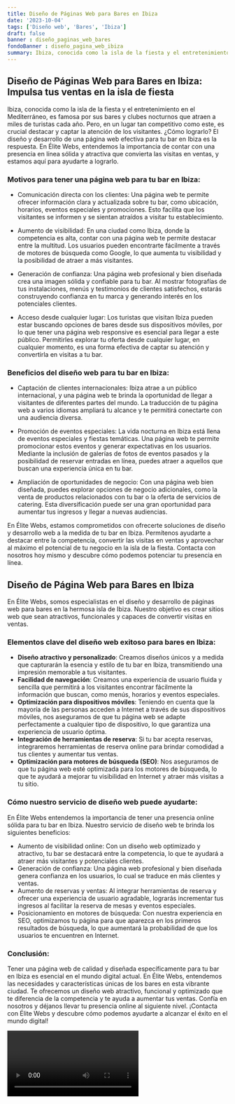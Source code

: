 ```yaml
---
title: Diseño de Páginas Web para Bares en Ibiza
date: '2023-10-04'
tags: ['Diseño web', 'Bares', 'Ibiza']
draft: false
banner : diseño_paginas_web_bares
fondoBanner : diseño_pagina_web_ibiza
summary: Ibiza, conocida como la isla de la fiesta y el entretenimiento en el Mediterráneo, es famosa por sus bares y clubes nocturnos que atraen a miles de turistas cada año. Pero, en un lugar tan competitivo como este, es crucial destacar y captar la atención de los visitantes. ¿Cómo lograrlo? El diseño y desarrollo de una página web efectiva para tu bar en Ibiza es la respuesta. En Élite Webs, entendemos la importancia de contar con una presencia en línea sólida y atractiva que convierta las visitas en ventas, y estamos aquí para ayudarte a lograrlo.
---
```


## Diseño de Páginas Web para Bares en Ibiza: Impulsa tus ventas en la isla de fiesta

Ibiza, conocida como la isla de la fiesta y el entretenimiento en el Mediterráneo, es famosa por sus bares y clubes nocturnos que atraen a miles de turistas cada año. Pero, en un lugar tan competitivo como este, es crucial destacar y captar la atención de los visitantes. ¿Cómo lograrlo? El diseño y desarrollo de una página web efectiva para tu bar en Ibiza es la respuesta. En Élite Webs, entendemos la importancia de contar con una presencia en línea sólida y atractiva que convierta las visitas en ventas, y estamos aquí para ayudarte a lograrlo.

### Motivos para tener una página web para tu bar en Ibiza:

- Comunicación directa con los clientes: Una página web te permite ofrecer información clara y actualizada sobre tu bar, como ubicación, horarios, eventos especiales y promociones. Esto facilita que los visitantes se informen y se sientan atraídos a visitar tu establecimiento.

- Aumento de visibilidad: En una ciudad como Ibiza, donde la competencia es alta, contar con una página web te permite destacar entre la multitud. Los usuarios pueden encontrarte fácilmente a través de motores de búsqueda como Google, lo que aumenta tu visibilidad y la posibilidad de atraer a más visitantes.

- Generación de confianza: Una página web profesional y bien diseñada crea una imagen sólida y confiable para tu bar. Al mostrar fotografías de tus instalaciones, menús y testimonios de clientes satisfechos, estarás construyendo confianza en tu marca y generando interés en los potenciales clientes.

- Acceso desde cualquier lugar: Los turistas que visitan Ibiza pueden estar buscando opciones de bares desde sus dispositivos móviles, por lo que tener una página web responsive es esencial para llegar a este público. Permitirles explorar tu oferta desde cualquier lugar, en cualquier momento, es una forma efectiva de captar su atención y convertirla en visitas a tu bar.

### Beneficios del diseño web para tu bar en Ibiza:

- Captación de clientes internacionales: Ibiza atrae a un público internacional, y una página web te brinda la oportunidad de llegar a visitantes de diferentes partes del mundo. La traducción de tu página web a varios idiomas ampliará tu alcance y te permitirá conectarte con una audiencia diversa.

- Promoción de eventos especiales: La vida nocturna en Ibiza está llena de eventos especiales y fiestas temáticas. Una página web te permite promocionar estos eventos y generar expectativas en los usuarios. Mediante la inclusión de galerías de fotos de eventos pasados y la posibilidad de reservar entradas en línea, puedes atraer a aquellos que buscan una experiencia única en tu bar.

- Ampliación de oportunidades de negocio: Con una página web bien diseñada, puedes explorar opciones de negocio adicionales, como la venta de productos relacionados con tu bar o la oferta de servicios de catering. Esta diversificación puede ser una gran oportunidad para aumentar tus ingresos y llegar a nuevas audiencias.

En Élite Webs, estamos comprometidos con ofrecerte soluciones de diseño y desarrollo web a la medida de tu bar en Ibiza. Permítenos ayudarte a destacar entre la competencia, convertir las visitas en ventas y aprovechar al máximo el potencial de tu negocio en la isla de la fiesta. Contacta con nosotros hoy mismo y descubre cómo podemos potenciar tu presencia en línea.

<GifSeo />

<Cta />

## Diseño de Página Web para Bares en Ibiza

En Élite Webs, somos especialistas en el diseño y desarrollo de páginas web para bares en la hermosa isla de Ibiza. Nuestro objetivo es crear sitios web que sean atractivos, funcionales y capaces de convertir visitas en ventas. 

### Elementos clave del diseño web exitoso para bares en Ibiza:

- **Diseño atractivo y personalizado**: Creamos diseños únicos y a medida que capturarán la esencia y estilo de tu bar en Ibiza, transmitiendo una impresión memorable a tus visitantes. 
- **Facilidad de navegación**: Creamos una experiencia de usuario fluida y sencilla que permitirá a los visitantes encontrar fácilmente la información que buscan, como menús, horarios y eventos especiales.
- **Optimización para dispositivos móviles**: Teniendo en cuenta que la mayoría de las personas acceden a Internet a través de sus dispositivos móviles, nos aseguramos de que tu página web se adapte perfectamente a cualquier tipo de dispositivo, lo que garantiza una experiencia de usuario óptima.
- **Integración de herramientas de reserva**: Si tu bar acepta reservas, integraremos herramientas de reserva online para brindar comodidad a tus clientes y aumentar tus ventas.
- **Optimización para motores de búsqueda (SEO)**: Nos aseguramos de que tu página web esté optimizada para los motores de búsqueda, lo que te ayudará a mejorar tu visibilidad en Internet y atraer más visitas a tu sitio.

### Cómo nuestro servicio de diseño web puede ayudarte:

En Élite Webs entendemos la importancia de tener una presencia online sólida para tu bar en Ibiza. Nuestro servicio de diseño web te brinda los siguientes beneficios:

- Aumento de visibilidad online: Con un diseño web optimizado y atractivo, tu bar se destacará entre la competencia, lo que te ayudará a atraer más visitantes y potenciales clientes.
- Generación de confianza: Una página web profesional y bien diseñada genera confianza en los usuarios, lo cual se traduce en más clientes y ventas.
- Aumento de reservas y ventas: Al integrar herramientas de reserva y ofrecer una experiencia de usuario agradable, lograrás incrementar tus ingresos al facilitar la reserva de mesas y eventos especiales.
- Posicionamiento en motores de búsqueda: Con nuestra experiencia en SEO, optimizamos tu página para que aparezca en los primeros resultados de búsqueda, lo que aumentará la probabilidad de que los usuarios te encuentren en Internet.

### Conclusión:

Tener una página web de calidad y diseñada específicamente para tu bar en Ibiza es esencial en el mundo digital actual. En Élite Webs, entendemos las necesidades y características únicas de los bares en esta vibrante ciudad. Te ofrecemos un diseño web atractivo, funcional y optimizado que te diferencia de la competencia y te ayuda a aumentar tus ventas. Confía en nosotros y déjanos llevar tu presencia online al siguiente nivel. ¡Contacta con Élite Webs y descubre cómo podemos ayudarte a alcanzar el éxito en el mundo digital!

<Video />

<CtaBot job='Bares' city='Ibiza'/>

<Gmaps query='Ibiza+españa+maps' />